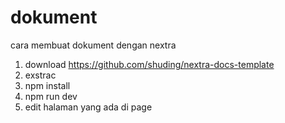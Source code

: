 # dokument

cara membuat dokument dengan nextra 

1. download https://github.com/shuding/nextra-docs-template
2. exstrac
3. npm install
4. npm run dev
5. edit halaman yang ada di page